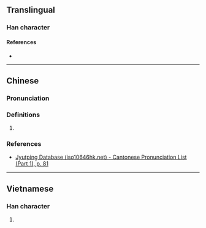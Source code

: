 {{character info}}
==Translingual==

===Han character===
{{Han char|rn=30|rad=口|as=09|sn=12|four=|canj=RKJT|ids=⿰口奔}}

====References====
* {{Han ref|kx=0201.010|dkj=03994|dj=0423.010|hdz=10652.080|uh=55AF|ud=21935}}

----

==Chinese==
{{zh-forms}}

===Pronunciation===
{{zh-pron
|m=pèn
|c=pan3
|mc=y
|oc=y
|cat=
}}

===Definitions===
{{zh-hanzi}}

# {{rfdef|zh|sort=口09}}

===References===
* [http://www.iso10646hk.net/jp/document/download.jsp Jyutping Database (iso10646hk.net) - Cantonese Pronunciation List (Part 1), p. 81]

----

==Vietnamese==

===Han character===
{{vi-readings|reading=buông|rs=口09}}

# {{rfdef|vi|sort=口09}}